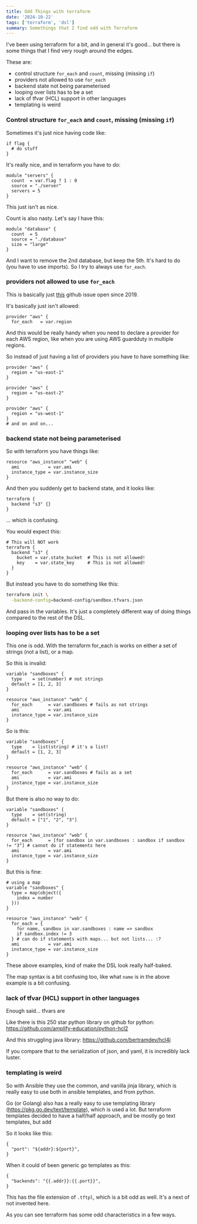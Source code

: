 ```yaml
---
title: Odd Things with terraform
date: '2024-10-22'
tags: ['terraform', 'dsl']
summary: Somethings that I find odd with Terraform
---
```


I've been using terraform for a bit, and in general it's good... but there is some things that I find very rough around the edges.

These are:

- control structure `for_each` and `count`, missing (missing `if`)
- providers not allowed to use `for_each`
- backend state not being parameterised
- looping over lists has to be a set
- lack of tfvar (HCL) support in other languages
- templating is weird

### Control structure `for_each` and `count`, missing (missing `if`)

Sometimes it's just nice having code like:

```golang
if flag {
  # do stuff
}
```

It's really nice, and in terraform you have to do:

```hcl
module "servers" {
  count  = var.flag ? 1 : 0
  source = "./server"
  servers = 5
}
```

This just isn't as nice.

Count is also nasty. Let's say I have this:

```hcl
module "database" {
  count  = 5
  source = "./database"
  size = "large"
}
```

And I want to remove the 2nd database, but keep the 5th. It's hard to do (you have to use imports). So I try to always use `for_each`.

### providers not allowed to use `for_each`

This is basically just [this](https://github.com/hashicorp/terraform/issues/19932) github issue open since 2019.

It's basically just isn't allowed:

```
provider "aws" {
  for_each   = var.region
```

And this would be really handy when you need to declare a provider for each AWS region, like when you are using AWS guardduty in multiple regions.

So instead of just having a list of providers you have to have something like:

```hcl
provider "aws" {
  region = "us-east-1"
}

provider "aws" {
  region = "us-east-2"
}

provider "aws" {
  region = "us-west-1"
}
# and on and on...
```

### backend state not being parameterised

So with terraform you have things like:

```hcl
resource "aws_instance" "web" {
  ami           = var.ami
  instance_type = var.instance_size
}
```

And then you suddenly get to backend state, and it looks like:

```hcl
terraform {
  backend "s3" {}
}
```

... which is confusing.

You would expect this:

```hcl
# This will NOT work
terraform {
  backend "s3" {
    bucket = var.state_bucket  # This is not allowed!
    key    = var.state_key     # This is not allowed!
  }
}
```

But instead you have to do something like this:

```sh
terraform init \
  -backend-config=backend-config/sandbox.tfvars.json
```

And pass in the variables. It's just a completely different way of doing things compared to the rest of the DSL.

### looping over lists has to be a set

This one is odd. With the terraform for_each is works on either a set of strings (not a list), or a map.

So this is invalid:

```hcl
variable "sandboxes" {
  type    = set(number) # not strings
  default = [1, 2, 3]
}

resource "aws_instance" "web" {
  for_each      = var.sandboxes # fails as not strings
  ami           = var.ami
  instance_type = var.instance_size
}
```

So is this:

```hcl
variable "sandboxes" {
  type    = list(string) # it's a list!
  default = [1, 2, 3]
}

resource "aws_instance" "web" {
  for_each      = var.sandboxes # fails as a set
  ami           = var.ami
  instance_type = var.instance_size
}
```

But there is also no way to do:

```hcl
variable "sandboxes" {
  type    = set(string)
  default = ["1", "2", "3"]
}

resource "aws_instance" "web" {
  for_each      = [for sandbox in var.sandboxes : sandbox if sandbox != "3"] # cannot do if statements here
  ami           = var.ami
  instance_type = var.instance_size
}
```

But this is fine:

```hcl
# using a map
variable "sandboxes" {
  type = map(object({
    index = number
  }))
}

resource "aws_instance" "web" {
  for_each = {
    for name, sandbox in var.sandboxes : name => sandbox
    if sandbox.index != 3
  } # can do if statements with maps... but not lists... :?
  ami           = var.ami
  instance_type = var.instance_size
}
```

These above examples, kind of make the DSL look really half-baked.

The map syntax is a bit confusing too, like what `name` is in the above example is a bit confusing.

### lack of tfvar (HCL) support in other languages

Enough said... tfvars are

Like there is this 250 star python library on github for python:
https://github.com/amplify-education/python-hcl2

And this struggling java library:
https://github.com/bertramdev/hcl4j

If you compare that to the serialization of json, and yaml, it is incredibly lack luster.

### templating is weird

So with Ansible they use the common, and vanilla jinja library, which is really easy to use both in ansible templates, and from python.

Go (or Golang) also has a really easy to use templating library (https://pkg.go.dev/text/template), which is used a lot. But terraform templates decided to have a half/half approach, and be mostly go text templates, but add

So it looks like this:

```tftpl
{
  "port": "${addr}:${port}",
}
```

When it could of been generic go templates as this:

```
{
  "backends": "{{.addr}}:{{.port}}",
}
```

This has the file extension of `.tftpl`, which is a bit odd as well. It's a next of not invented here.

As you can see terraform has some odd characteristics in a few ways.
